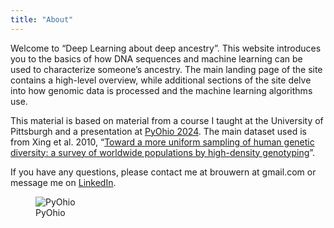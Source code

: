 ```yaml
---
title: "About"
---
```


Welcome to "Deep Learning about deep ancestry".  This website introduces you to the basics of how DNA sequences and machine learning can be used to characterize someone's ancestry.  The main landing page of the site contains a high-level overview, while additional sections of the site delve into how genomic data is processed and the machine learning algorithms use.

This material is based on material from a course I taught at the University of Pittsburgh and a presentation at [PyOhio 2024](https://www.pyohio.org/2024/program/talks/23-python-and-me-using-machine-learning-in-python-to-analyze/). The main dataset used is from Xing et al. 2010, "[Toward a more uniform sampling of human genetic diversity: a survey of worldwide populations by high-density genotyping](https://www.sciencedirect.com/science/article/pii/S0888754310001552)".

If you have any questions, please contact me at brouwern at gmail.com or message me on [LinkedIn](https://www.linkedin.com/in/nathan-brouwer-phd-97100980/).

![PyOhio](pyohiologo.png)
